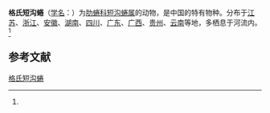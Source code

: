{{Speciesbox
| name = 格氏短沟蜷
| status = 
| status_system = 
| image = 
| genus = Semisulcospira
| species = gredleri
| authority = (Boettger)<ref name='id11227'>{{cite web| url =http://www.bioinfo.cn/db05/BjdwSpecies.php?action=view&id=11227| title =格氏短沟蜷| work =《中国动物物种编目数据库》| publisher =中国科学院微生物研究所| author =中国科学院动物研究所| accessdate =2009-04-28| deadurl =yes| archiveurl =https://web.archive.org/web/20160305061841/http://www.bioinfo.cn/db05/BjdwSpecies.php?action=view&id=11227| archivedate =2016-03-05}}</ref>
}}

'''格氏短沟蜷'''（[[学名|学名]]：{{lang|la|''Semisulcospira gredleri''}}）为[[肋蜷科|肋蜷科]][[短沟蜷属|短沟蜷属]]的动物，是中国的特有物种。分布于[[江苏|江苏]]、[[浙江|浙江]]、[[安徽|安徽]]、[[湖南|湖南]]、[[四川|四川]]、[[广东|广东]]、[[广西|广西]]、[[贵州|贵州]]、[[云南|云南]]等地，多栖息于河流内。<ref name='id11227'/>

== 参考文献 ==
{{reflist}}

{{Wikispecies|Semisulcospira gredleri}}
{{Taxonbar|from=Q22286235}}

[[Category:短沟蜷属|格氏短沟蜷]]


{{软体动物小作品}}